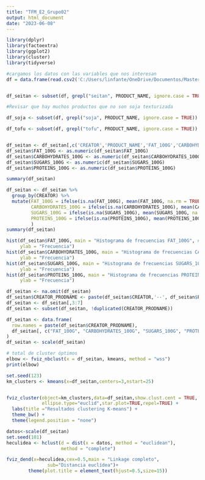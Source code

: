 ```yaml
---
title: "TFM_E2_Grupo02"
output: html_document
date: "2023-06-08"
---
```


```r
library(dplyr)
library(factoextra)
library(ggplot2)
library(cluster)
library(tidyverse)

```


```r
#cargamos los datos con las variables que nos interesan
df = data.frame(read.csv2('C:/Users/linfante/OneDrive/Documentos/MasterBigData/TFM/tfm_master_ds/ProyectoVeganos/alimentos.csv', sep=','))


df_seitan <- subset(df, grepl("seitan", PRODUCT_NAME, ignore.case = TRUE)) ## Registros que contienen la palabra "seitan"

#Revisar que hay muchos productos que no son soja texturizada

df_soja <- subset(df, grepl("soja", PRODUCT_NAME, ignore.case = TRUE)) ## Registros que contienen la palabra "soja"

df_tofu <- subset(df, grepl("tofu", PRODUCT_NAME, ignore.case = TRUE)) ## Registros que contienen la palabra "tofu"



```


```r
df_seitan <- df_seitan[,c('CREATOR','PRODUCT_NAME','FAT_100G','CARBOHYDRATES_100G','SUGARS_100G','PROTEINS_100G')]
df_seitan$FAT_100G <- as.numeric(df_seitan$FAT_100G)
df_seitan$CARBOHYDRATES_100G <- as.numeric(df_seitan$CARBOHYDRATES_100G)
df_seitan$SUGARS_100G <- as.numeric(df_seitan$SUGARS_100G)
df_seitan$PROTEINS_100G <- as.numeric(df_seitan$PROTEINS_100G)

summary(df_seitan)
```

```r
df_seitan <- df_seitan %>%
  group_by(CREATOR) %>%
  mutate(FAT_100G = ifelse(is.na(FAT_100G), mean(FAT_100G, na.rm = TRUE), FAT_100G),
         CARBOHYDRATES_100G = ifelse(is.na(CARBOHYDRATES_100G), mean(CARBOHYDRATES_100G, na.rm = TRUE), CARBOHYDRATES_100G),
         SUGARS_100G = ifelse(is.na(SUGARS_100G), mean(SUGARS_100G, na.rm = TRUE), SUGARS_100G),
         PROTEINS_100G = ifelse(is.na(PROTEINS_100G), mean(PROTEINS_100G, na.rm = TRUE), PROTEINS_100G)
         )
summary(df_seitan)

```
```r
hist(df_seitan$FAT_100G, main = "Histograma de frecuencias FAT_100G", # Frecuencia
     ylab = "Frecuencia")
hist(df_seitan$CARBOHYDRATES_100G, main = "Histograma de frecuencias CARBOHYDRATES_100G", # Frecuencia
     ylab = "Frecuencia")
hist(df_seitan$SUGARS_100G, main = "Histograma de frecuencias SUGARS_100G", # Frecuencia
     ylab = "Frecuencia")
hist(df_seitan$PROTEINS_100G, main = "Histograma de frecuencias PROTEINS_100G", # Frecuencia
     ylab = "Frecuencia")
```


```r
df_seitan <- na.omit(df_seitan)
df_seitan$CREATOR_PRODNAME <- paste(df_seitan$CREATOR,'--', df_seitan$PRODUCT_NAME)
df_seitan <- df_seitan[,3:7]
df_seitan <- subset(df_seitan, !duplicated(CREATOR_PRODNAME))

df_seitan <- data.frame(
  row.names = paste(df_seitan$CREATOR_PRODNAME),
  df_seitan[, c("FAT_100G", "CARBOHYDRATES_100G", "SUGARS_100G", "PROTEINS_100G")]
)
df_seitan <- scale(df_seitan)
```

```r
# total de cluster óptimos
elbow <- fviz_nbclust(x = df_seitan, kmeans, method = "wss")
print(elbow)
```
```r
set.seed(123)
km_clusters <- kmeans(x=df_seitan,centers=3,nstart=25)


fviz_cluster(object=km_clusters,data=df_seitan,show.clust.cent = TRUE,
             ellipse.type="euclid",star.plot=TRUE,repel=TRUE) +
  labs(title ="Resultados clustering K-means") +
  theme_bw() +
  theme(legend.position = "none")
```
```r
datos<-scale(df_seitan)
set.seed(101)
heculidea <- hclust(d = dist(x = datos, method = "euclidean"),
                    method = "complete")

fviz_dend(x=heculidea,cex=0.5,main = "Linkage completo",
               sub="Distancia euclídea")+
        theme(plot.title = element_text(hjust=0.5,size=15))

```

